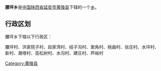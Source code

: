 {{中国乡级行政区
|行政区全称 = 腰坪乡
|景观照片文件名 = 
|景观照片描述 = 
|汉语拼音 =
|其他语言 = 
|其他语言名称 = 
|位置图文件名 = 
|位置图描述 = 
|自定义图片=
|上级行政区 = [[陕西省|陕西省]][[延安市|延安市]][[黄陵县|黄陵县]]
|行政区类别 = [[乡级行政区|乡]]
|行政区划代码 = 
|行政区划 = 
|村委会 = 
|居委会 = 
|建置时间 = 
|领导职位 = 
|领导名称 = 
|政府驻地 = 
|毗邻 = 
|地理坐标 = 
|总面积 = 
|总人口 = 
|户籍人口 = 
|户籍人口年份 = 
|常住人口 = 
|常住人口年份 = 
|人口密度 = 
|GDP = 
|邮政编码 = 
|电话区号 = 
|官方网站 = 
|网站名称 = 
}}
'''腰坪乡'''是[[中华人民共和国|中国]][[陕西省|陕西省]][[延安市|延安市]][[黄陵县|黄陵县]]下辖的一个[[乡级行政区|乡]]。

== 行政区划 ==
腰坪乡下辖以下行政区：

腰坪村、洪家院子村、段家湾村、结子沟村、案角村、桃曲村、张庄村、水坪村、新村、潮塔村、高松树村、水沟村、建庄村、芦峪村

{{陕西小作品}}
{{黄陵县行政区划}}

[[Category:黄陵县|Category:黄陵县]]